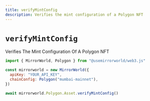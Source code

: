 ```yaml
---
title: verifyMintConfig
description: Verifies the mint configuration of a Polygon NFT
---
```


# `verifyMintConfig`

Verifies The Mint Configuration Of A Polygon NFT

```js
import { MirrorWorld, Polygon } from "@usemirrorworld/web3.js"

const mirrorworld = new MirrorWorld({
  apiKey: "YOUR_API_KEY",
  chainConfig: Polygon("mumbai-mainnet"),
})

await mirrorworld.Polygon.Asset.verifyMintConfig()
```
